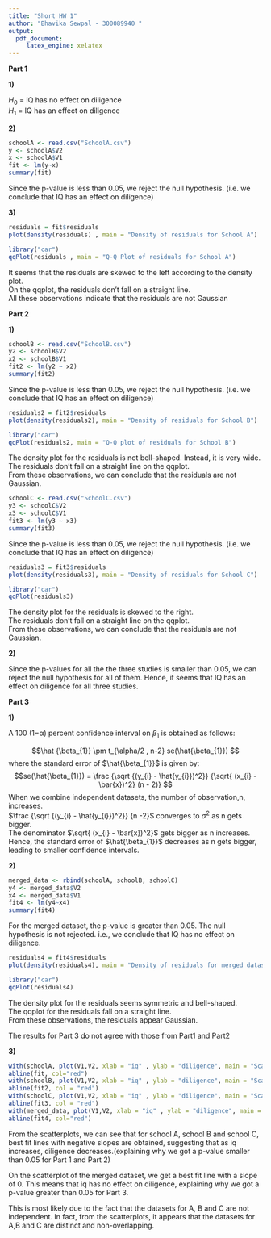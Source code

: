---
title: "Short HW 1"
author: "Bhavika Sewpal - 300089940 "
output:
  pdf_document:
     latex_engine: xelatex
---

**Part 1**

**1)**

$H_{0}$ = IQ has no effect on diligence\
$H_{1}$ = IQ has an effect on diligence

**2)**

```{r}
schoolA <- read.csv("SchoolA.csv")
y <- schoolA$V2
x <- schoolA$V1
fit <- lm(y~x)
summary(fit)
```

Since the p-value is less than 0.05, we reject the null hypothesis.
(i.e. we conclude that IQ has an effect on diligence)

**3)**

```{r}
residuals = fit$residuals
plot(density(residuals) , main = "Density of residuals for School A")

library("car")
qqPlot(residuals , main = "Q-Q Plot of residuals for School A")

```

It seems that the residuals are skewed to the left according to the density plot.\
On the qqplot, the residuals don't fall on a straight line.\
All these observations indicate that the residuals are not Gaussian

**Part 2**\

**1)**

```{r}
schoolB <- read.csv("SchoolB.csv")
y2 <- schoolB$V2
x2 <- schoolB$V1
fit2 <- lm(y2 ~ x2)
summary(fit2)
```
Since the p-value is less than 0.05, we reject the null hypothesis.
(i.e. we conclude that IQ has an effect on diligence)

```{r}
residuals2 = fit2$residuals
plot(density(residuals2), main = "Density of residuals for School B")

library("car")
qqPlot(residuals2, main = "Q-Q plot of residuals for School B")

```
The density plot for the residuals is not bell-shaped. Instead, it is very wide.\
The residuals don't fall on a straight line on the qqplot.\
From these observations, we can conclude that the residuals are not Gaussian.


```{r}

schoolC <- read.csv("SchoolC.csv")
y3 <- schoolC$V2
x3 <- schoolC$V1
fit3 <- lm(y3 ~ x3)
summary(fit3)
```

Since the p-value is less than 0.05, we reject the null hypothesis.
(i.e. we conclude that IQ has an effect on diligence)

```{r}
residuals3 = fit3$residuals
plot(density(residuals3), main = "Density of residuals for School C")

library("car")
qqPlot(residuals3)

```
The density plot for the residuals is skewed to the right.\
The residuals don't fall on a straight line on the qqplot.\
From these observations, we can conclude that the residuals are not Gaussian.\

**2)** 

Since the p-values for all the the three studies is smaller than 0.05, we can reject the null hypothesis for all of them. Hence, it seems that IQ has an effect on diligence for all three studies.

**Part 3**

**1)**

A 100 (1−α) percent confidence interval on $\beta_{1}$ is obtained as follows:

$$\hat {\beta_{1}} \pm t_{\alpha/2 , n-2} se(\hat{\beta_{1}}) $$
where the standard error of $\hat{\beta_{1}}$ is given by:
$$se(\hat{\beta_{1}}) = \frac {\sqrt {(y_{i} - \hat{y_{i}})^2}} {\sqrt{ (x_{i} - \bar{x})^2} (n - 2)} $$
When we combine independent datasets, the number of observation,n, increases.\
$\frac {\sqrt {(y_{i} - \hat{y_{i}})^2}} {n -2}$ converges to ${\sigma^2}$ as n gets bigger.\
The denominator $\sqrt{ (x_{i} - \bar{x})^2}$ gets bigger as n increases.\
Hence, the standard error of $\hat{\beta_{1}}$ decreases as n gets bigger, leading to smaller confidence intervals.

**2)**
```{r}
merged_data <- rbind(schoolA, schoolB, schoolC)
y4 <- merged_data$V2
x4 <- merged_data$V1
fit4 <- lm(y4~x4)
summary(fit4)
```

For the merged dataset, the p-value is greater than 0.05. The null hypothesis is not rejected. i.e., we conclude that IQ has no effect on diligence.\

```{r}
residuals4 = fit4$residuals
plot(density(residuals4), main = "Density of residuals for merged dataset")

library("car")
qqPlot(residuals4)
```

The density plot for the residuals seems symmetric and bell-shaped.\
The qqplot for the residuals fall on a straight line.\
From these observations, the residuals appear Gaussian.\

The results for Part 3 do not agree with those from Part1 and Part2

**3)**

```{r}
with(schoolA, plot(V1,V2, xlab = "iq" , ylab = "diligence", main = "Scatterplot for school A"))
abline(fit, col="red")
with(schoolB, plot(V1,V2, xlab = "iq" , ylab = "diligence", main = "Scatterplot for school B"))
abline(fit2, col = "red")
with(schoolC, plot(V1,V2, xlab = "iq" , ylab = "diligence", main = "Scatterplot for school C"))
abline(fit3, col = "red")
with(merged_data, plot(V1,V2, xlab = "iq" , ylab = "diligence", main = "Scatterplot for merged data"))
abline(fit4, col="red")
```

From the scatterplots, we can see that for school A, school B and school C, best fit lines with negative slopes are obtained, suggesting that as iq increases, diligence decreases.(explaining why we got a p-value smaller than 0.05 for Part 1 and Part 2)\

On the scatterplot of the merged dataset, we get a best fit line with a slope of 0. This means that iq has no effect on diligence, explaining why we got a p-value greater than 0.05 for Part 3.

This is most likely due to the fact that the datasets for A, B and C are not independent. In fact, from the scatterplots, it appears that the datasets for A,B and C are distinct and non-overlapping.




